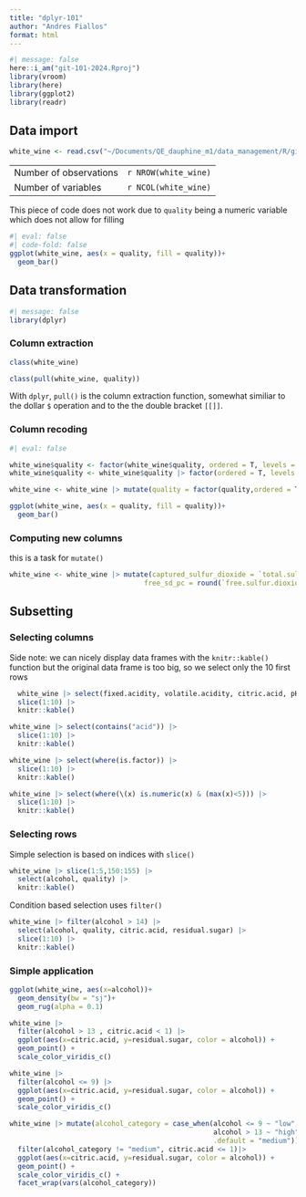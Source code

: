 ```yaml
---
title: "dplyr-101"
author: "Andres Fiallos"
format: html
---
```



```r
#| message: false
here::i_am("git-101-2024.Rproj")
library(vroom)
library(here)
library(ggplot2)
library(readr)
```
## Data import

```r
white_wine <- read.csv("~/Documents/QE_dauphine_m1/data_management/R/git-101-2024/white_wine.csv", sep=";")
```



|     |     |
|-----|-----|
|  Number of observations   |  `r NROW(white_wine)`   |
|  Number of variables   |  `r NCOL(white_wine)`   |


This piece of code does not work due to `quality` being a numeric variable which does not allow for filling
```r
#| eval: false
#| code-fold: false
ggplot(white_wine, aes(x = quality, fill = quality))+
  geom_bar()
```



## Data transformation

```r
#| message: false
library(dplyr)


```

### Column extraction

```r
class(white_wine)

class(pull(white_wine, quality))
```

With `dplyr`, `pull()` is the column extraction function, somewhat similiar to the dollar `$` operation and to the the double bracket `[[]]`.

### Column recoding
```r
#| eval: false

white_wine$quality <- factor(white_wine$quality, ordered = T, levels = 3:9)
white_wine$quality <- white_wine$quality |> factor(ordered = T, levels = 3:9)
```

```r
white_wine <- white_wine |> mutate(quality = factor(quality,ordered = T, levels = 3:9))

ggplot(white_wine, aes(x = quality, fill = quality))+
  geom_bar()
```
### Computing new columns 

this is a task for `mutate()`
```r
white_wine <- white_wine |> mutate(captured_sulfur_dioxide = `total.sulfur.dioxide` - `free.sulfur.dioxide`,
                                 free_sd_pc = round(`free.sulfur.dioxide` / `total.sulfur.dioxide` * 100,2))
```

## Subsetting 

### Selecting columns 

Side note: we can nicely display data frames with the `knitr::kable()` function but the original data frame is too big, so we select only the 10 first rows

```r
  white_wine |> select(fixed.acidity, volatile.acidity, citric.acid, pH) |>
  slice(1:10) |>
  knitr::kable()
```

```r
white_wine |> select(contains("acid")) |>
  slice(1:10) |>
  knitr::kable()
```

```r
white_wine |> select(where(is.factor)) |>
  slice(1:10) |>
  knitr::kable()
```

```r
white_wine |> select(where(\(x) is.numeric(x) & (max(x)<5))) |>
  slice(1:10) |>
  knitr::kable()
```

### Selecting rows

Simple selection is based on indices with `slice()`

```r
white_wine |> slice(1:5,150:155) |>
  select(alcohol, quality) |>
  knitr::kable()
```

Condition based selection uses `filter()`
```r
white_wine |> filter(alcohol > 14) |>
  select(alcohol, quality, citric.acid, residual.sugar) |>
  slice(1:10) |>
  knitr::kable()
```

### Simple application 
```r
ggplot(white_wine, aes(x=alcohol))+
  geom_density(bw = "sj")+
  geom_rug(alpha = 0.1)
```

```r
white_wine |>
  filter(alcohol > 13 , citric.acid < 1) |>
  ggplot(aes(x=citric.acid, y=residual.sugar, color = alcohol)) +
  geom_point() +
  scale_color_viridis_c()
```

```r
white_wine |>
  filter(alcohol <= 9) |>
  ggplot(aes(x=citric.acid, y=residual.sugar, color = alcohol)) +
  geom_point() +
  scale_color_viridis_c()
```


```r
white_wine |> mutate(alcohol_category = case_when(alcohol <= 9 ~ "low", 
                                                  alcohol > 13 ~ "high",
                                                  .default = "medium")) |>
  filter(alcohol_category != "medium", citric.acid <= 1)|>
  ggplot(aes(x=citric.acid, y=residual.sugar, color = alcohol)) +
  geom_point() +
  scale_color_viridis_c() +
  facet_wrap(vars(alcohol_category))

```

